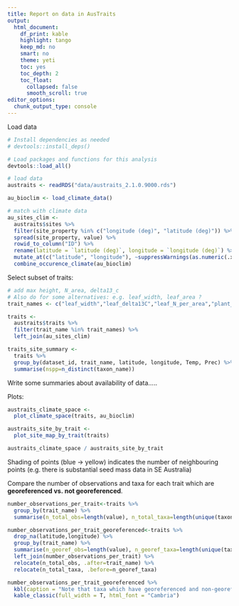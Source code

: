 ```yaml
---
title: Report on data in AusTraits
output:
  html_document:
    df_print: kable
    highlight: tango
    keep_md: no
    smart: no
    theme: yeti
    toc: yes
    toc_depth: 2
    toc_float:
      collapsed: false
      smooth_scroll: true
editor_options:
  chunk_output_type: console
---
```


Load data
```r
# Install dependencies as needed
# devtools::install_deps()

# Load packages and functions for this analysis
devtools::load_all()

# load data
austraits <- readRDS("data/austraits_2.1.0.9000.rds")

au_bioclim <- load_climate_data()

# match with climate data
au_sites_clim <-
  austraits$sites %>%
  filter(site_property %in% c("longitude (deg)", "latitude (deg)")) %>%
  spread(site_property, value) %>%
  rowid_to_column("ID") %>%
  rename(latitude = `latitude (deg)`, longitude = `longitude (deg)`) %>%
  mutate_at(c("latitude", "longitude"), ~suppressWarnings(as.numeric(.x))) %>%
  combine_occurence_climate(au_bioclim)
```

Select subset of traits:
```r
# add max height, N_area, delta13_c
# Also do for some alternatives: e.g. leaf_width, leaf_area ?
trait_names <- c("leaf_width","leaf_delta13C","leaf_N_per_area","plant_height","specific_leaf_area", "wood_density", "leaf_area", "seed_mass")

traits <- 
  austraits$traits %>%
  filter(trait_name %in% trait_names) %>%
  left_join(au_sites_clim) 

traits_site_summary <- 
  traits %>% 
  group_by(dataset_id, trait_name, latitude, longitude, Temp, Prec) %>% 
  summarise(nspp=n_distinct(taxon_name))

```

Write some summaries about availability of data.....


Plots:

```r
austraits_climate_space <-
  plot_climate_space(traits, au_bioclim)

austraits_site_by_trait <-
  plot_site_map_by_trait(traits)

austraits_climate_space / austraits_site_by_trait
```

Shading of points (blue -> yellow) indicates the number of neighbouring points (e.g. there is substantial seed mass data in SE Australia)

Compare the number of observations and taxa for each trait which are **georeferenced vs. not georeferenced**.

```r
number_observations_per_trait<-traits %>%
  group_by(trait_name) %>%
  summarise(n_total_obs=length(value), n_total_taxa=length(unique(taxon_name)))

number_observations_per_trait_georeferenced<-traits %>%
  drop_na(latitude,longitude) %>%
  group_by(trait_name) %>%
  summarise(n_georef_obs=length(value), n_georef_taxa=length(unique(taxon_name))) %>%
  left_join(number_observations_per_trait) %>%
  relocate(n_total_obs, .after=trait_name) %>%
  relocate(n_total_taxa, .before=n_georef_taxa)

number_observations_per_trait_georeferenced %>%
  kbl(caption = "Note that taxa which have georeferenced and non-georeferenced values for a given trait will appear under n_georef_taxa") %>%
  kable_classic(full_width = T, html_font = "Cambria")  

```